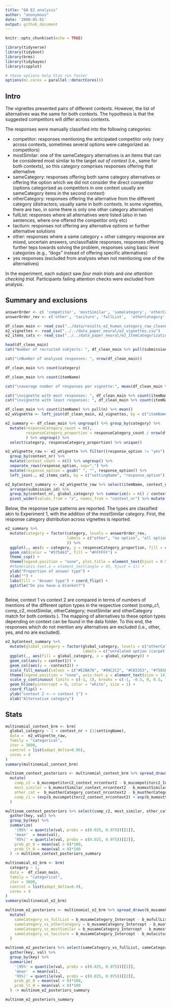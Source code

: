 ```yaml
---
title: "QA E2 analysis"
author: "anonymous"
date: '2000-01-01'
output: github_document
---
```


```r
knitr::opts_chunk$set(echo = TRUE)
```

```r
library(tidyverse)
library(tidyboot)
library(brms)
library(tidybayes)
library(cspplot)
```

```r
# these options help Stan run faster
options(mc.cores = parallel::detectCores())
```

## Intro

The vignettes presented pairs of different contexts. However, the list of alternatives was the same for both contexts. The hypothesis is that the suggested competitors will differ across contexts.

The responses were manually classified into the following categories: 

* competitor: responses mentioning the anticipated competitor only (vary across contexts, sometimes several options were categorized as competitors)
* mostSimilar: one of the sameCategory alternatives is an items that can be considered most similar to the target _out of context_ (i.e., same for both contexts), so this category comprises responses offering that alternative
* sameCategory: responses offering both same category alternatives or offering the option which we did not consider the direct competitor (options categorised as competitors in one context usually are sameCategory items in the second context)
* otherCategory: responses offering the alternative from the different category (distractors; usually same in both contexts. In some vignettes, there are two, in some there is only one other category alternative)
* fullList: responses where all alternatives were listed (also in two sentences, where one offered the competitor only etc)
* taciturn: responses not offering any alternative options or further alternative solutions
* other: responses where a same category + other category response are mixed, uncertain answers, unclassifiable responses, responses offering further teps towards solving the problem, responses using basic level categories (e.g., "dogs" instead of offering specific alternatives)
* yes responses (excluded from analyses when not mentioning one of the alternatives)


In the experiment, each subject saw *four main trials* and *one attention checking trial*. Participants failing attention checks were excluded from analysis. 

## Summary and exclusions

```r
answerOrder <- c( 'competitor', 'mostSimilar', 'sameCategory', 'otherCategory', 'fullList', 'taciturn', 'other')
answerOrder_rev <- c('other', 'taciturn', 'fullList',  'otherCategory', 'sameCategory', 'mostSimilar','competitor')

df_clean_main <- read_csv("../data/results_e2_human_category_raw_cleaned.csv")
e2_vignettes <- read_csv("../../data_paper_neural/e2_vignettes.csv") 
e2_items_cats <- read_csv("../../data_paper_neural/e2_ItemCategorization.csv")

head(df_clean_main)
cat("Number of recruited subjects: ", df_clean_main %>% pull(submission_id) %>% unique() %>% length())
```


```r
cat("\nNumber of analysed responses: ", nrow(df_clean_main))

df_clean_main %>% count(category)

df_clean_main %>% count(itemName) 

cat("\naverage number of responses per vignette:", mean(df_clean_main %>% count(itemName) %>% pull(n)))

cat("\nvignette with most responses: ", df_clean_main %>% count(itemName) %>% arrange(desc(n)) %>% .[1,] %>% .$itemName, df_clean_main %>% count(itemName) %>% arrange(desc(n)) %>% .[1,] %>% .$n)
cat("\nvignette with least responses: ", df_clean_main %>% count(itemName) %>% arrange(n) %>% .[1,] %>% .$itemName, df_clean_main %>% count(itemName) %>% arrange(n) %>% .[1,] %>% .$n)
```

```r
df_clean_main %>% count(itemName) %>% pull(n) %>% mean()
e2_wVignette <- left_join(df_clean_main, e2_vignettes, by = c("itemName", "settingName")) 

e2_summary <- df_clean_main %>% ungroup() %>% group_by(category) %>% 
  mutate(responseCategory_count = n(),
         responseCategory_proportion = responseCategory_count / nrow(df_clean_main)
         ) %>% ungroup() %>%
  select(category, responseCategory_proportion) %>% unique() 

e2_wVignette_raw <- e2_wVignette %>% filter((response_option != "yes") & (response_option != "no") & (response_option != "other")) %>%
  group_by(context_nr) %>%
  mutate(context_count = n()) %>% ungroup() %>%
  separate_rows(response_option, sep=",") %>%
  mutate(response_option = gsub(" ", "", response_option)) %>%
  left_join(., e2_items_cats, by = c("settingName", "response_option"))

e2_byContext_summary <- e2_wVignette_raw %>% select(itemName, context_nr, global_category, submission_id, context_count) %>% 
  arrange(submission_id) %>% 
  group_by(context_nr, global_category) %>% summarize(x = n() / context_count) %>% unique() %>%
  pivot_wider(values_from = "x", names_from = "context_nr") %>% mutate(prompt = "human E2")

```

Below, the response type patterns are reported. The types are classified akin to Experiment 1, with the addition of the mostSimilar category.
First, the response category distribution across vignettes is reported.
```r
e2_summary %>% 
  mutate(category = factor(category, levels = answerOrder_rev,
                           labels = c("other", "no option", "all options", "unrelated option\n(carpet)","similar option\n(pillow)", "related option\n(bubble wrap)", "competitor\n(sleeping bag)")
                           )) %>%
  ggplot(., aes(x = category, y = responseCategory_proportion, fill = category)) +
  geom_col(color = "#575463", fill = "#FFFFFF") +
  theme_csp() +
  theme(legend.position = "none", plot.title = element_text(hjust = 0.5)) +
  #theme(axis.text.x = element_text(angle = 45, hjust = 1)) +
  ylab("Proportion of answer type") +
  xlab("") +
  labs(fill = "Answer type") + coord_flip() +
  ggtitle("Do you have a blanket?")
  
```

Below, context 1 vs context 2 are compared in terms of numbers of mentions of the different option types in the respective context (comp_c1, comp_c2, mostSimilar, otherCategory; mostSimilar and otherCategory match for both contexts ). The mapping of alternatives to these option types depending on context can be found in the data folder. To this end, the responses which do not mention any alternatives are excluded (i.e., other, yes, and no are excluded).


```r
e2_byContext_summary %>%
  mutate(global_category = factor(global_category, levels = c("otherCategory", "mostSimilar", "competitor_c2", "competitor_c1"), 
                                  labels = c("unrelated option (carpet)", "similar option (pillow)", "context 2 competitor (bubble wrap)", "context 1 competitor (sleeping bag)"))) %>%
  ggplot(., aes(fill = global_category, x = global_category)) +
  geom_col(aes(y = context1)) +
  geom_col(aes(y = -context2)) +
  scale_fill_manual(values = c("#E2BA78", "#99C2C2", "#C65353", "#7581B3")) +
  theme(legend.position = "none", axis.text.y = element_text(size = 14), axis.text.x = element_text(size = 14)) + # , axis.ticks.y = element_blank(), 
  scale_y_continuous( limits = c(-1, 1), breaks = c(-1, -0.5, 0, 0.5, 1), labels = c("1", "0.5", "0", "0.5", "1")) +
  geom_hline(yintercept = 0, color = "white", size = 1) +
  coord_flip() +
  ylab("context 2 <--> context 1") +
  xlab("Alternative category")

```

## Stats

```r
multinomial_context_brm <- brm(
  global_category ~ 1 + context_nr + (1|settingName),
  data =  e2_wVignette_raw,
  family = "categorical",
  iter = 3000,
  control = list(adapt_delta=0.96),
  cores = 4
)
summary(multinomial_context_brm)
```

```r
multinom_context_posteriors <- multinomial_context_brm %>% spread_draws(b_mucompetitorc2_Intercept, b_mumostSimilar_Intercept, b_muotherCategory_Intercept, b_mucompetitorc2_context_nrcontext2, b_mumostSimilar_context_nrcontext2, b_muotherCategory_context_nrcontext2) %>%
  mutate(
    comp_c2 = b_mucompetitorc2_context_nrcontext2 - b_mucompetitorc2_Intercept,
    most_similar = b_mumostSimilar_context_nrcontext2 - b_mumostSimilar_Intercept,
    other_cat =  b_muotherCategory_context_nrcontext2 - b_muotherCategory_Intercept,
    comp_c1 = (exp(b_mucompetitorc2_context_nrcontext2) + exp(b_mumostSimilar_context_nrcontext2) + exp(b_muotherCategory_context_nrcontext2)) - (exp(b_mucompetitorc2_Intercept) + exp(b_mumostSimilar_Intercept) + exp(b_muotherCategory_Intercept))
  )

multinom_context_posteriors %>% select(comp_c2, most_similar, other_cat, comp_c1) %>%
  gather(key, val) %>%
  group_by(key) %>%
  summarize(
    '|95%' = quantile(val, probs = c(0.025, 0.975))[[1]],
    'mean'  = mean(val),
    '95%|' = quantile(val, probs = c(0.025, 0.975))[[2]],
    prob_gt_0 = mean(val > 0)*100,
    prob_lt_0 = mean(val < 0)*100
  ) -> multinom_context_posteriors_summary

```

```r
multinomial_e2_brm <- brm(
  category ~ 1,
  data =  df_clean_main,
  family = "categorical",
  iter = 3000,
  control = list(adapt_delta=0.9),
  cores = 4
)
summary(multinomial_e2_brm)
```

```r
multinom_e2_posteriors <- multinomial_e2_brm %>% spread_draws(b_musameCategory_Intercept, b_muotherCategory_Intercept, b_mufullList_Intercept, b_mumostSimilar_Intercept, b_mutaciturn_Intercept) %>%
  mutate(
    sameCategory_vs_fullList = b_musameCategory_Intercept - b_mufullList_Intercept,
    sameCategory_vs_otherCategory = b_musameCategory_Intercept - b_muotherCategory_Intercept,
    sameCategory_vs_mostSimilar = b_musameCategory_Intercept - b_mumostSimilar_Intercept,
    sameCategory_vs_taciturn = b_musameCategory_Intercept - b_mutaciturn_Intercept
  )

multinom_e2_posteriors %>% select(sameCategory_vs_fullList, sameCategory_vs_otherCategory, sameCategory_vs_mostSimilar, sameCategory_vs_taciturn) %>%
  gather(key, val) %>%
  group_by(key) %>%
  summarize(
    '|95%' = quantile(val, probs = c(0.025, 0.975))[[1]],
    'mean'  = mean(val),
    '95%|' = quantile(val, probs = c(0.025, 0.975))[[2]],
    prob_gt_0 = mean(val > 0)*100,
    prob_lt_0 = mean(val < 0)*100
  ) -> multinom_e2_posteriors_summary

multinom_e2_posteriors_summary
```